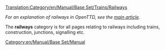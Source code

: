 [[Translation:Category/en/Manual/Base Set/Trains/Railways]]


''For an explanation of railways in OpenTTD, see the [[en/Manual/Base Set/Railways|main article]].''

The '''railways''' category is for all pages relating to railways including trains, construction, junctions, signalling etc.

[[Category:en/Manual/Base Set/Manual]]